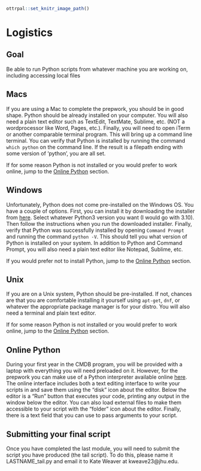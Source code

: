 ```r
ottrpal::set_knitr_image_path()
```

# Logistics

## Goal

Be able to run Python scripts from whatever machine you are working on, including accessing local files

## Macs

If you are using a Mac to complete the prepwork, you should be in good shape. Python should be already installed on your computer. You will also need a plain text editor such as TextEdit, TextMate, Sublime, etc. (NOT a wordprocessor like Word, Pages, etc.). Finally, you will need to open iTerm or another comparable terminal program. This will bring up a command line terminal. You can verify that Python is installed by running the command `which python` on the command line. If the result is a filepath ending with some version of 'python', you are all set.

If for some reason Python is not installed or you would prefer to work online, jump to the [Online Python](#Online-Python) section.

## Windows

Unfortunately, Python does not come pre-installed on the Windows OS. You have a couple of options. First, you can install it by downloading the installer from [here](https://www.python.org/downloads/windows/). Select whatever Python3 version you want (I would go with 3.10). Then follow the instructions when you run the downloaded installer. Finally, verify that Python was successfully installed by opening `Command Prompt` and running the command `python -V`. This should tell you what version of Python is installed on your system. In addition to Python and Command Prompt, you will also need a plain text editor like Notepad, Sublime, etc.

If you would prefer not to install Python, jump to the [Online Python](#Online-Python) section.

## Unix

If you are on a Unix system, Python should be pre-installed. If not, chances are that you are comfortable installing it yourself using `apt-get`, `dnf`, or whatever the appropriate package manager is for your distro. You will also need a terminal and plain text editor.

If for some reason Python is not installed or you would prefer to work online, jump to the [Online Python](#Online-Python) section.

## Online Python

During your first year in the CMDB program, you will be provided with a laptop with everything you will need preloaded on it. However, for the prepwork you can make use of a Python interpreter available online [here](https://www.online-python.com). The online interface includes both a text editing interface to write your scripts in and save them using the "disk" icon about the editor. Below the editor is a "Run" button that executes your code, printing any output in the window below the editor. You can also load external files to make them accessible to your script with the "folder" icon about the editor. Finally, there is a text field that you can use to pass arguments to your script.

## Submitting your final script

Once you have completed the last module, you will need to submit the script you have produced (the tail script). To do this, please name it LASTNAME_tail.py and email it to Kate Weaver at kweave23@jhu.edu.
